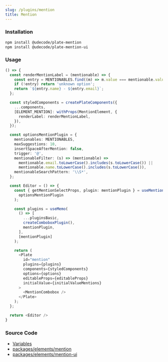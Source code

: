 ```yaml
---
slug: /plugins/mention
title: Mention
---
```


### Installation

```bash npm2yarn
npm install @udecode/plate-mention
npm install @udecode/plate-mention-ui
```

### Usage

```ts live
() => {
  const renderMentionLabel = (mentionable) => {
    const entry = MENTIONABLES.find((m) => m.value === mentionable.value);
    if (!entry) return 'unknown option';
    return `${entry.name} - ${entry.email}`;
  };

  const styledComponents = createPlateComponents({
    ...components,
    [ELEMENT_MENTION]: withProps(MentionElement, {
      renderLabel: renderMentionLabel,
    }),
  });

  const optionsMentionPlugin = {
    mentionables: MENTIONABLES,
    maxSuggestions: 10,
    insertSpaceAfterMention: false,
    trigger: '@',
    mentionableFilter: (s) => (mentionable) =>
      mentionable.email.toLowerCase().includes(s.toLowerCase()) ||
      mentionable.name.toLowerCase().includes(s.toLowerCase()),
    mentionableSearchPattern: '\\S*',
  };

  const Editor = () => {
    const { getMentionSelectProps, plugin: mentionPlugin } = useMentionPlugin(
      optionsMentionPlugin
    );

    const plugins = useMemo(
      () => [
        ...pluginsBasic,
        createComboboxPlugin(),
        mentionPlugin,
      ],
      [mentionPlugin]
    );

    return (
      <Plate
        id="mention"
        plugins={plugins}
        components={styledComponents}
        options={options}
        editableProps={editableProps}
        initialValue={initialValueMentions}
      >
        <MentionCombobox />
      </Plate>
    );
  };

  return <Editor />
}
```

### Source Code

- [Variables](https://github.com/udecode/plate/blob/main/docs/src/live/live.tsx)
- [packages/elements/mention](https://github.com/udecode/plate/tree/main/packages/elements/mention/src)
- [packages/elements/mention-ui](https://github.com/udecode/plate/tree/main/packages/elements/mention-ui/src)
